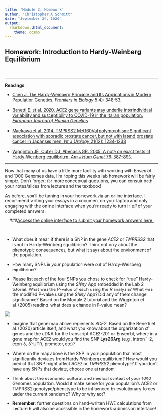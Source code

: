 ```yaml
---
title: 'Module 2: Homework'
author: "Christopher A Schmitt"
date: "September 24, 2020"
output: 
  rmarkdown::html_document:
    theme: cosmo
---
```


## Homework: Introduction to Hardy-Weinberg Equilibrium

<br>

***

**Readings**:<ul> 
<li>[Chen J. The Hardy-Weinberg Principle and Its Applications in Modern Population Genetics. *Frontiers in Biology* 5(4): 348-53.](https://link.springer.com/article/10.1007/s11515-010-0580-x)</li><br>
<li>[Benetti E, et al. 2020. ACE2 gene variants may underlie interindividual variability and susceptibility to COVID-19 in the Italian population. *European Journal of Human Genetics* ](https://www.nature.com/articles/s41431-020-0691-z)</li><br>
<li>[Maekawa et al. 2014. TMPRSS2 Met160Val polymorphism: Significant association with sporadic prostate cancer, but not with latend prostate cancer in Japanses men. *Int J Urology* 21(12): 1234-1238](https://onlinelibrary.wiley.com/doi/full/10.1111/iju.12578)</li><br>
<li>[Wigginton JE, Cutler DJ, Abecasis GR. 2005. A note on exact tests of Hardy-Weinberg equilibrium. *Am J Hum Genet* 76: 887-893.](https://www.cell.com/ajhg/fulltext/S0002-9297(07)60735-6?code=ajhg-site)</li></ul>

***

Now that many of us have a little more facility with working with *Ensembl* and 1000 Genomes data, I'm hoping this week's lab homework will be fairly simple. Don't forget: for more conceptual questions, you can consult both your notes/slides from lecture and the textbook!

As before, you'll be turning in your homework via an online interface.  I recommend writing your essays in a document on your laptop and only engaging with the online interface when you're ready to turn in *all* of your completed answers.

<center>
###[Access the online interface to submit your homework answers here.](https://forms.gle/qVF1SRj2jbDm7EAbA)
</center><br>

* What does it mean if there is a SNP in the gene *ACE2* or *TMPRSS2* that is not in Hardy-Weinberg equilibrium? Think not only about the phenotypic consequences, but what it says about the environment of the population.

* How many SNPs in *your* population were *out* of Hardy-Weinberg equilibrium?

* Please list each of the four SNPs you chose to check for "true" Hardy-Weinberg equilibrium using the *Shiny App* embedded in the Lab 2 tutorial. What was the P-value of each using the *R* analysis? What was the modified P-value using the *Shiny App*? Did any of them change significance? Based on the Module 2 tutorial and the Wigginton et al. (2005) reading, what does a change in P-value mean?

![](img/genemap.png)
<br>

* Imagine that gene map above represents *ACE2*. Based on the Benetti et al. (2020) article itself, and what you know about the organization of genes and the cDNA for the transcript ACE2-201 on Ensembl, where in a gene map for ACE2 would you find the SNP **Lys26Arg** (e.g., intron 1-2, exon 3, 3'-UTR, promotor, etc)?

* Where on the map above is the SNP in *your* population that most significantly deviates from Hardy-Weinberg equilibrium? How would you predict that SNP might affect *ACE2* or *TMPRSS2* phenotype? If you don't have any SNPs that deviate, choose one at random. 

* Think about the economic, cultural, and medical context of your 1000 Genomes population. Would it make sense for your population's ACE2 or TMPRSS2 genotype/phenotype to be influenced by evolutionary forces under the current pandemic? Why or why not?

* **Remember**: further questions on hand-written HWE calculations from Lecture 6 will also be accessible in the homework submission interface!
<br>
<br>
<br>